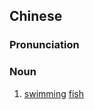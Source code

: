 {{also|游鱼}}
==Chinese==
{{zh-forms|s=游鱼}}

===Pronunciation===
{{zh-pron
|m=yóuyú
|cat=n
}}

===Noun===
{{zh-noun}}

# [[swimming]] [[fish]]